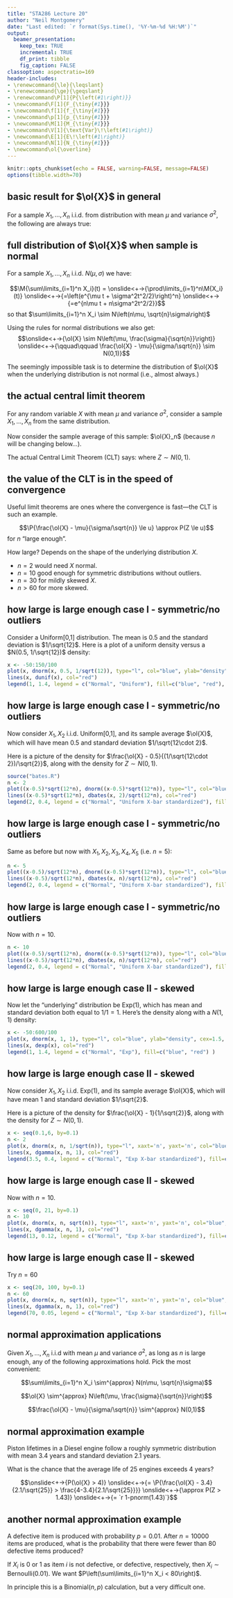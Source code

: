 ```yaml
---
title: "STA286 Lecture 20"
author: "Neil Montgomery"
date: "Last edited: `r format(Sys.time(), '%Y-%m-%d %H:%M')`"
output: 
  beamer_presentation:
    keep_tex: TRUE
    incremental: TRUE
    df_print: tibble
    fig_caption: FALSE
classoption: aspectratio=169
header-includes:
- \renewcommand{\le}{\leqslant}
- \renewcommand{\ge}{\geqslant}
- \renewcommand\P[1]{P{\left(#1\right)}}
- \newcommand\F[1]{F_{\tiny{#1}}}
- \newcommand\f[1]{f_{\tiny{#1}}}
- \newcommand\p[1]{p_{\tiny{#1}}}
- \newcommand\M[1]{M_{\tiny{#1}}}
- \newcommand\V[1]{\text{Var}\!\left(#1\right)}
- \newcommand\E[1]{E\!\left(#1\right)}
- \newcommand\N[1]{N_{\tiny{#1}}}
- \newcommand\ol{\overline}
---
```


```r
knitr::opts_chunk$set(echo = FALSE, warning=FALSE, message=FALSE)
options(tibble.width=70)
```

## basic result for $\ol{X}$ in general

For a sample $X_1,\ldots,X_n$ i.i.d. from \textit{any} distribution with mean $\mu$ and variance $\sigma^2$, the following are always true:

\begin{align*}
\E{\ol{X}} \onslide<+->{&= \E{\frac{1}{n}\sum\limits_{i=1}^n X_i}} \onslide<+->{= \frac{1}{n}\sum\limits_{i=1}^n \E{X_i}} \onslide<+->{=\frac{1}{n}n\mu=\mu}\\
\V{\ol{X}} &= \V{\frac{1}{n}\sum\limits_{i=1}^n X_i} \onslide<+->{= \frac{1}{n^2}\sum\limits_{i=1}^n \V{X_i}} \onslide<+->{=\frac{1}{n^2}n\sigma^2=\frac{\sigma^2}{n}}\\
\onslide<+->{SD(\ol{X}) &= \frac{\sigma}{\sqrt{n}}}
\end{align*}

## full distribution of $\ol{X}$ when sample is normal

For a sample $X_1,\ldots,X_n$ i.i.d. $N(\mu,\sigma)$ we have:

$$\M{\sum\limits_{i=1}^n X_i}(t) = \onslide<+->{\prod\limits_{i=1}^n\M{X_i}(t)} \onslide<+->{=\left(e^{\mu t + \sigma^2t^2/2}\right)^n} \onslide<+->{=e^{n\mu t + n\sigma^2t^2/2}}$$
\pause so that $\sum\limits_{i=1}^n X_i \sim N\left(n\mu, \sqrt{n}\sigma\right)$

\pause Using the rules for normal distributions we also get:
$$\onslide<+->{\ol{X} \sim N\left(\mu, \frac{\sigma}{\sqrt{n}}\right)}
\onslide<+->{\qquad\qquad \frac{\ol{X} - \mu}{\sigma/\sqrt{n}} \sim N(0,1)}$$

\pause The seemingly impossible task is to determine the distribution of $\ol{X}$ when the underlying distribution is not normal (i.e., almost always.)

## the actual central limit theorem

For any random variable $X$ with mean $\mu$ and variance $\sigma^2$, consider a sample $X_1,\ldots,X_n$ from the same distribution. 

Now consider the sample average of this sample: $\ol{X}_n$ (because $n$ will be changing below...). 

\pause The actual Central Limit Theorem (CLT) says:
\begin{align*}
\onslide<3->{\lim_{n\to\infty}} \onslide<2->{\P{\frac{\ol{X}_n - \mu}{\sigma/\sqrt{n}} \le u}} \onslide<4->{&= P(Z \le u)}\\
\onslide<5->{\lim_{n\to\infty} F_n(u) &= F_Z(u)}
\end{align*}
\pause \pause where $Z \sim N(0,1)$.

## the value of the CLT is in the speed of convergence

Useful limit theorems are ones where the convergence is fast---the CLT is such an example.

$$\P{\frac{\ol{X} - \mu}{\sigma/\sqrt{n}} \le u} \approx P(Z \le u)$$
for $n$ "large enough".

\pause How large? Depends on the shape of the underlying distribution $X$.

* $n=2$ would need $X$ normal.
* $n=10$ good enough for symmetric distributions without outliers.
* $n=30$ for mildly skewed $X$.
* $n>60$ for more skewed.

## how large is large enough case I - symmetric/no outliers

Consider a Uniform[0,1] distribution. The mean is 0.5 and the standard deviation is $1/\sqrt{12}$. Here is a plot of a uniform density versus a $N(0.5, 1/\sqrt{12})$ density:

```r
x <- -50:150/100
plot(x, dnorm(x, 0.5, 1/sqrt(12)), type="l", col="blue", ylab="density", cex=1.5)
lines(x, dunif(x), col="red")
legend(1, 1.4, legend = c("Normal", "Uniform"), fill=c("blue", "red"), )
```

## how large is large enough case I - symmetric/no outliers

Now consider $X_1, X_2$ i.i.d. Uniform[0,1], and its sample average $\ol{X}$, which will have mean 0.5 and standard deviation $1/\sqrt{12\cdot 2}$.

Here is a picture of the density for $\frac{\ol{X} - 0.5}{(1/\sqrt{12\cdot 2})/\sqrt{2}}$, along with the density for $Z \sim N(0,1)$.

```r
source("bates.R")
n <- 2
plot((x-0.5)*sqrt(12*n), dnorm((x-0.5)*sqrt(12*n)), type="l", col="blue", ylab="density", cex=1.5, xlab="x")
lines((x-0.5)*sqrt(12*n), dbates(x, 2)/sqrt(12*n), col="red")
legend(2, 0.4, legend = c("Normal", "Uniform X-bar standardized"), fill=c("blue", "red"), )
```

## how large is large enough case I - symmetric/no outliers

Same as before but now with $X_1,X_2,X_3,X_4,X_5$ (i.e. $n=5$):

```r
n <- 5
plot((x-0.5)/sqrt(12*n), dnorm((x-0.5)*sqrt(12*n)), type="l", col="blue", ylab="density", cex=1.5, xlab="x", xaxt='n')
lines((x-0.5)/sqrt(12*n), dbates(x, n)/sqrt(12*n), col="red")
legend(2, 0.4, legend = c("Normal", "Uniform X-bar standardized"), fill=c("blue", "red") )
```

## how large is large enough case I - symmetric/no outliers

Now with $n=10$.

```r
n <- 10
plot((x-0.5)/sqrt(12*n), dnorm((x-0.5)*sqrt(12*n)), type="l", col="blue", ylab="density", cex=1.5, xlab="x", xaxt='n')
lines((x-0.5)/sqrt(12*n), dbates(x, n)/sqrt(12*n), col="red")
legend(2, 0.4, legend = c("Normal", "Uniform X-bar standardized"), fill=c("blue", "red") )
```

## how large is large enough case II - skewed

Now let the "underlying" distribution be Exp$(1)$, which has mean and standard deviation both equal to $1/1=1$. Here's the density along with a $N(1,1)$ density:

```r
x <- -50:600/100
plot(x, dnorm(x, 1, 1), type="l", col="blue", ylab="density", cex=1.5, ylim=c(0,1.1))
lines(x, dexp(x), col="red")
legend(1, 1.4, legend = c("Normal", "Exp"), fill=c("blue", "red") )
```

## how large is large enough case II - skewed

Now consider $X_1, X_2$ i.i.d. Exp(1), and its sample average $\ol{X}$, which will have mean 1 and standard deviation $1/\sqrt{2}$.

Here is a picture of the density for $\frac{\ol{X} - 1}{1/\sqrt{2}}$, along with the density for $Z \sim N(0,1)$.

```r
x <- seq(0.1,6, by=0.1)
n <- 2
plot(x, dnorm(x, n, 1/sqrt(n)), type="l", xaxt='n', yaxt='n', col="blue", ylab="density")
lines(x, dgamma(x, n, 1), col="red")
legend(3.5, 0.4, legend = c("Normal", "Exp X-bar standardized"), fill=c("blue", "red") )
```

## how large is large enough case II - skewed

Now with $n=10$.

```r
x <- seq(0, 21, by=0.1)
n <- 10
plot(x, dnorm(x, n, sqrt(n)), type="l", xaxt='n', yaxt='n', col="blue", ylab="density")
lines(x, dgamma(x, n, 1), col="red")
legend(13, 0.12, legend = c("Normal", "Exp X-bar standardized"), fill=c("blue", "red") )
```


## how large is large enough case II - skewed

Try $n=60$

```r
x <- seq(20, 100, by=0.1)
n <- 60
plot(x, dnorm(x, n, sqrt(n)), type="l", xaxt='n', yaxt='n', col="blue", ylab="density")
lines(x, dgamma(x, n, 1), col="red")
legend(70, 0.05, legend = c("Normal", "Exp X-bar standardized"), fill=c("blue", "red") )
```

## normal approximation applications

Given $X_1,\ldots,X_n$ i.i.d with mean $\mu$ and variance $\sigma^2$, as long as $n$ is large enough, any of the following approximations hold. Pick the most convenient:

$$\sum\limits_{i=1}^n X_i \sim^{approx} N(n\mu, \sqrt{n}\sigma)$$

$$\ol{X} \sim^{approx} N\left(\mu, \frac{\sigma}{\sqrt{n}}\right)$$

$$\frac{\ol{X} - \mu}{\sigma/\sqrt{n}} \sim^{approx} N(0,1)$$

## normal approximation example

Piston lifetimes in a Diesel engine follow a roughly symmetric distribution with mean 3.4 years and standard deviation 2.1 years.

What is the chance that the average life of 25 engines exceeds 4 years?

$$\onslide<+->{P(\ol{X} > 4)} \onslide<+->{= \P{\frac{\ol{X} - 3.4}{2.1/\sqrt{25}} > \frac{4-3.4}{2.1/\sqrt{25}}}} \onslide<+->{\approx P(Z > 1.43)} \onslide<+->{= `r 1-pnorm(1.43)`}$$

## another normal approximation example

A defective item is produced with probability $p=0.01$. After $n=10000$ items are produced, what is the probability that there were fewer than 80 defective items produced?

\pause If $X_i$ is 0 or 1 as item $i$ is not defective, or defective, respectively, then $X_i\sim\text{Bernoulli}(0.01)$. We want $P\left(\sum\limits_{i=1}^n X_i < 80\right)$.

\pause In principle this is a Binomial$(n,p)$ calculation, but a very difficult one.